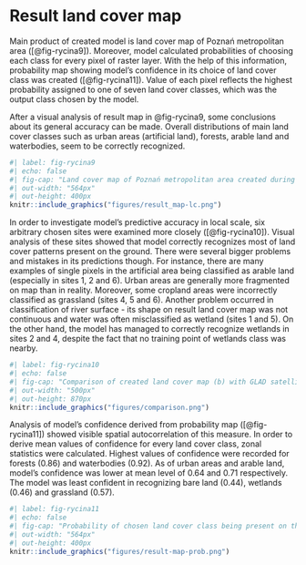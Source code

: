 # Result land cover map {#sec-results-map}

Main product of created model is land cover map of Poznań metropolitan area ([@fig-rycina9]).
Moreover, model calculated probabilities of choosing each class for every pixel of raster layer.
With the help of this information, probability map showing model's confidence in its choice of land cover class was created ([@fig-rycina11]).
Value of each pixel reflects the highest probability assigned to one of seven land cover classes, which was the output class chosen by the model.

After a visual analysis of result map in @fig-rycina9, some conclusions about its general accuracy can be made.
Overall distributions of main land cover classes such as urban areas (artificial land), forests, arable land and waterbodies, seem to be correctly recognized.

```r
#| label: fig-rycina9
#| echo: false
#| fig-cap: "Land cover map of Poznań metropolitan area created during this study."
#| out-width: "564px"
#| out-height: 400px
knitr::include_graphics("figures/result_map-lc.png")
```

In order to investigate model's predictive accuracy in local scale, six arbitrary chosen sites were examined more closely ([@fig-rycina10]).
Visual analysis of these sites showed that model correctly recognizes most of land cover patterns present on the ground.
There were several bigger problems and mistakes in its predictions though.
For instance, there are many examples of single pixels in the artificial area being classified as arable land (especially in sites 1, 2 and 6).
Urban areas are generally more fragmented on map than in reality.
Moreover, some cropland areas were incorrectly classified as grassland (sites 4, 5 and 6).
Another problem occurred in classification of river surface - its shape on result land cover map was not continuous and water was often misclassified as wetland (sites 1 and 5).
On the other hand, the model has managed to correctly recognize wetlands in sites 2 and 4, despite the fact that no training point of wetlands class was nearby.

```r
#| label: fig-rycina10
#| echo: false
#| fig-cap: "Comparison of created land cover map (b) with GLAD satellite imagery (a) and ortophotomap from polish Geoportal (c)."
#| out-width: "500px"
#| out-height: 870px
knitr::include_graphics("figures/comparison.png")
```

Analysis of model's confidence derived from probability map ([@fig-rycina11]) showed visible spatial autocorrelation of this measure.
In order to derive mean values of confidence for every land cover class, zonal statistics were calculated.
Highest values of confidence were recorded for forests (0.86) and waterbodies (0.92).
As of urban areas and arable land, model's confidence was lower at mean level of 0.64 and 0.71 respectively.
The model was least confident in recognizing bare land (0.44), wetlands (0.46) and grassland (0.57).

```r
#| label: fig-rycina11
#| echo: false
#| fig-cap: "Probability of chosen land cover class being present on the ground. This can be treated as confidence of model on its results."
#| out-width: "564px"
#| out-height: 400px
knitr::include_graphics("figures/result-map-prob.png")
```

